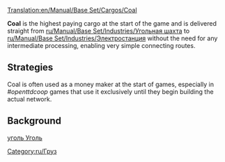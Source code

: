 [[Translation:en/Manual/Base Set/Cargos/Coal]]
{{ru/Перевод|en/Manual/Base Set/Cargos/Coal|0}}

{{ru/Manual/Base Set/Cargos/Груз| груз=Уголь
| изображение=en/Manual/Base Set/Cargos/Coal.png
| производит=[[ru/Manual/Base Set/Industries/Угольная шахта|угольная шахта]]
| принимает=[[ru/Manual/Base Set/Industries/Электростанция|Электростанция]]
}}

'''Coal''' is the highest paying cargo at the start of the game and is delivered straight from [[ru/Manual/Base Set/Industries/Угольная шахта]] to [[ru/Manual/Base Set/Industries/Электростанция]] without the need for any intermediate processing, enabling very simple connecting routes.



==Strategies==
Coal is often used as a money maker at the start of games, especially in ''#openttdcoop'' games that use it exclusively until they begin building the actual network.

==Background==
[https://www.wikipedia.org/wiki/ru:Ископаемый уголь Уголь]

[[Category:ru/Груз]]
